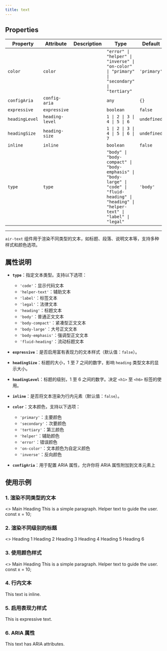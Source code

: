 ```yaml
---
title: text
---
```


<!-- Auto Generated Below -->


## Properties

| Property       | Attribute       | Description | Type                                                                                                                                           | Default     |
| -------------- | --------------- | ----------- | ---------------------------------------------------------------------------------------------------------------------------------------------- | ----------- |
| `color`        | `color`         |             | `"error" \| "helper" \| "inverse" \| "on-color" \| "primary" \| "secondary" \| "tertiary"`                                                     | `'primary'` |
| `configAria`   | `config-aria`   |             | `any`                                                                                                                                          | `{}`        |
| `expressive`   | `expressive`    |             | `boolean`                                                                                                                                      | `false`     |
| `headingLevel` | `heading-level` |             | `1 \| 2 \| 3 \| 4 \| 5 \| 6`                                                                                                                   | `undefined` |
| `headingSize`  | `heading-size`  |             | `1 \| 2 \| 3 \| 4 \| 5 \| 6 \| 7`                                                                                                              | `undefined` |
| `inline`       | `inline`        |             | `boolean`                                                                                                                                      | `false`     |
| `type`         | `type`          |             | `"body" \| "body-compact" \| "body-emphasis" \| "body-large" \| "code" \| "fluid-heading" \| "heading" \| "helper-text" \| "label" \| "legal"` | `'body'`    |


----------------------------------------------

`air-text` 组件用于渲染不同类型的文本，如标题、段落、说明文本等，支持多种样式和颜色选项。

## 属性说明

- **`type`**：指定文本类型。支持以下选项：
  - `'code'`：显示代码文本
  - `'helper-text'`：辅助文本
  - `'label'`：标签文本
  - `'legal'`：法律文本
  - `'heading'`：标题文本
  - `'body'`：普通正文文本
  - `'body-compact'`：紧凑型正文文本
  - `'body-large'`：大号正文文本
  - `'body-emphasis'`：强调型正文文本
  - `'fluid-heading'`：流动标题文本

- **`expressive`**：是否启用富有表现力的文本样式（默认值：`false`）。

- **`headingSize`**：标题的大小，1 至 7 之间的数字，影响 `heading` 类型文本的显示大小。

- **`headingLevel`**：标题的级别，1 至 6 之间的数字。决定 `<h1>` 至 `<h6>` 标签的使用。

- **`inline`**：是否将文本渲染为行内元素（默认值：`false`）。

- **`color`**：文本颜色，支持以下选项：
  - `'primary'`：主要颜色
  - `'secondary'`：次要颜色
  - `'tertiary'`：第三颜色
  - `'helper'`：辅助颜色
  - `'error'`：错误颜色
  - `'on-color'`：文本颜色为自定义颜色
  - `'inverse'`：反向颜色

- **`configAria`**：用于配置 ARIA 属性，允许你将 ARIA 属性附加到文本元素上

## 使用示例

### 1. 渲染不同类型的文本

<air-previewer>
<>
<air-text type="heading" level="1">Main Heading</air-text>
<air-text type="body">This is a simple paragraph.</air-text>
<air-text type="helper-text">Helper text to guide the user.</air-text>
<air-text type="code">const x = 10;</air-text>
</>
</air-previewer>

### 2. 渲染不同级别的标题

<air-previewer>
<>
<air-text type="heading" headingSize="1">Heading 1</air-text>
<air-text type="heading" headingSize="2">Heading 2</air-text>
<air-text type="heading" headingSize="3">Heading 3</air-text>
<air-text type="heading" headingSize="4">Heading 4</air-text>
<air-text type="heading" headingSize="5">Heading 5</air-text>
<air-text type="heading" headingSize="6">Heading 6</air-text>
</>
</air-previewer>

### 3. 使用颜色样式

<air-previewer>
<>
<air-text type="heading" level="1">Main Heading</air-text>
<air-text type="body">This is a simple paragraph.</air-text>
<air-text type="helper-text">Helper text to guide the user.</air-text>
<air-text type="code">const x = 10;</air-text>
</>
</air-previewer>

### 4. 行内文本

<air-previewer>
<air-text type="body" inline={true}>This text is inline.</air-text>
</air-previewer>

### 5. 启用表现力样式

<air-previewer>
<air-text type="body" expressive={true}>This is expressive text.</air-text>
</air-previewer>

### 6. ARIA 属性

<air-previewer>
<air-text type="body" configAria={{"aria-label": "Descriptive text"}}>This text has ARIA attributes.</air-text>
</air-previewer>


